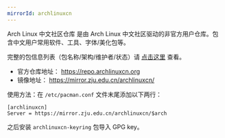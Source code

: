 ```yaml
---
mirrorId: archlinuxcn
---
```


Arch Linux 中文社区仓库 是由 Arch Linux 中文社区驱动的非官方用户仓库。包含中文用户常用软件、工具、字体/美化包等。

完整的包信息列表（包名称/架构/维护者/状态）请 [点击这里](https://github.com/archlinuxcn/repo) 查看。

- 官方仓库地址： https://repo.archlinuxcn.org
- 镜像地址： https://mirror.zju.edu.cn/archlinuxcn/

使用方法：在 `/etc/pacman.conf` 文件末尾添加以下两行：

```
[archlinuxcn]
Server = https://mirror.zju.edu.cn/archlinuxcn/$arch
```

之后安装 `archlinuxcn-keyring` 包导入 GPG key。
